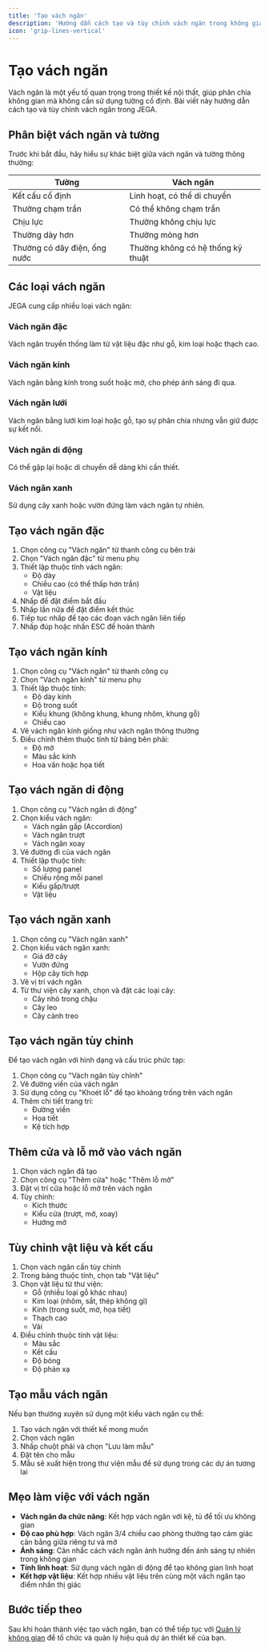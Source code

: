 ```yaml
---
title: 'Tạo vách ngăn'
description: 'Hướng dẫn cách tạo và tùy chỉnh vách ngăn trong không gian nội thất'
icon: 'grip-lines-vertical'
---
```


# Tạo vách ngăn

Vách ngăn là một yếu tố quan trọng trong thiết kế nội thất, giúp phân chia không gian mà không cần sử dụng tường cố định. Bài viết này hướng dẫn cách tạo và tùy chỉnh vách ngăn trong JEGA.

## Phân biệt vách ngăn và tường

Trước khi bắt đầu, hãy hiểu sự khác biệt giữa vách ngăn và tường thông thường:

| Tường | Vách ngăn |
|-------|-----------|
| Kết cấu cố định | Linh hoạt, có thể di chuyển |
| Thường chạm trần | Có thể không chạm trần |
| Chịu lực | Thường không chịu lực |
| Thường dày hơn | Thường mỏng hơn |
| Thường có dây điện, ống nước | Thường không có hệ thống kỹ thuật |

## Các loại vách ngăn

JEGA cung cấp nhiều loại vách ngăn:

### Vách ngăn đặc

Vách ngăn truyền thống làm từ vật liệu đặc như gỗ, kim loại hoặc thạch cao.

### Vách ngăn kính

Vách ngăn bằng kính trong suốt hoặc mờ, cho phép ánh sáng đi qua.

### Vách ngăn lưới

Vách ngăn bằng lưới kim loại hoặc gỗ, tạo sự phân chia nhưng vẫn giữ được sự kết nối.

### Vách ngăn di động

Có thể gập lại hoặc di chuyển dễ dàng khi cần thiết.

### Vách ngăn xanh

Sử dụng cây xanh hoặc vườn đứng làm vách ngăn tự nhiên.

## Tạo vách ngăn đặc

1. Chọn công cụ "Vách ngăn" từ thanh công cụ bên trái
2. Chọn "Vách ngăn đặc" từ menu phụ
3. Thiết lập thuộc tính vách ngăn:
   - Độ dày
   - Chiều cao (có thể thấp hơn trần)
   - Vật liệu
4. Nhấp để đặt điểm bắt đầu
5. Nhấp lần nữa để đặt điểm kết thúc
6. Tiếp tục nhấp để tạo các đoạn vách ngăn liên tiếp
7. Nhấp đúp hoặc nhấn ESC để hoàn thành

## Tạo vách ngăn kính

1. Chọn công cụ "Vách ngăn" từ thanh công cụ
2. Chọn "Vách ngăn kính" từ menu phụ
3. Thiết lập thuộc tính:
   - Độ dày kính
   - Độ trong suốt
   - Kiểu khung (không khung, khung nhôm, khung gỗ)
   - Chiều cao
4. Vẽ vách ngăn kính giống như vách ngăn thông thường
5. Điều chỉnh thêm thuộc tính từ bảng bên phải:
   - Độ mờ
   - Màu sắc kính
   - Hoa văn hoặc họa tiết

## Tạo vách ngăn di động

1. Chọn công cụ "Vách ngăn di động"
2. Chọn kiểu vách ngăn:
   - Vách ngăn gấp (Accordion)
   - Vách ngăn trượt
   - Vách ngăn xoay
3. Vẽ đường đi của vách ngăn
4. Thiết lập thuộc tính:
   - Số lượng panel
   - Chiều rộng mỗi panel
   - Kiểu gấp/trượt
   - Vật liệu

## Tạo vách ngăn xanh

1. Chọn công cụ "Vách ngăn xanh"
2. Chọn kiểu vách ngăn xanh:
   - Giá đỡ cây
   - Vườn đứng
   - Hộp cây tích hợp
3. Vẽ vị trí vách ngăn
4. Từ thư viện cây xanh, chọn và đặt các loại cây:
   - Cây nhỏ trong chậu
   - Cây leo
   - Cây cảnh treo

## Tạo vách ngăn tùy chỉnh

Để tạo vách ngăn với hình dạng và cấu trúc phức tạp:

1. Chọn công cụ "Vách ngăn tùy chỉnh"
2. Vẽ đường viền của vách ngăn
3. Sử dụng công cụ "Khoét lỗ" để tạo khoảng trống trên vách ngăn
4. Thêm chi tiết trang trí:
   - Đường viền
   - Họa tiết
   - Kệ tích hợp

## Thêm cửa và lỗ mở vào vách ngăn

1. Chọn vách ngăn đã tạo
2. Chọn công cụ "Thêm cửa" hoặc "Thêm lỗ mở"
3. Đặt vị trí cửa hoặc lỗ mở trên vách ngăn
4. Tùy chỉnh:
   - Kích thước
   - Kiểu cửa (trượt, mở, xoay)
   - Hướng mở

## Tùy chỉnh vật liệu và kết cấu

1. Chọn vách ngăn cần tùy chỉnh
2. Trong bảng thuộc tính, chọn tab "Vật liệu"
3. Chọn vật liệu từ thư viện:
   - Gỗ (nhiều loại gỗ khác nhau)
   - Kim loại (nhôm, sắt, thép không gỉ)
   - Kính (trong suốt, mờ, họa tiết)
   - Thạch cao
   - Vải
4. Điều chỉnh thuộc tính vật liệu:
   - Màu sắc
   - Kết cấu
   - Độ bóng
   - Độ phản xạ

## Tạo mẫu vách ngăn

Nếu bạn thường xuyên sử dụng một kiểu vách ngăn cụ thể:

1. Tạo vách ngăn với thiết kế mong muốn
2. Chọn vách ngăn
3. Nhấp chuột phải và chọn "Lưu làm mẫu"
4. Đặt tên cho mẫu
5. Mẫu sẽ xuất hiện trong thư viện mẫu để sử dụng trong các dự án tương lai

## Mẹo làm việc với vách ngăn

- **Vách ngăn đa chức năng**: Kết hợp vách ngăn với kệ, tủ để tối ưu không gian
- **Độ cao phù hợp**: Vách ngăn 3/4 chiều cao phòng thường tạo cảm giác cân bằng giữa riêng tư và mở
- **Ánh sáng**: Cân nhắc cách vách ngăn ảnh hưởng đến ánh sáng tự nhiên trong không gian
- **Tính linh hoạt**: Sử dụng vách ngăn di động để tạo không gian linh hoạt
- **Kết hợp vật liệu**: Kết hợp nhiều vật liệu trên cùng một vách ngăn tạo điểm nhấn thị giác

## Bước tiếp theo

Sau khi hoàn thành việc tạo vách ngăn, bạn có thể tiếp tục với [Quản lý không gian](/trung-tam-huong-dan/thao-tac-co-ban/quan-ly-khong-gian) để tổ chức và quản lý hiệu quả dự án thiết kế của bạn.
